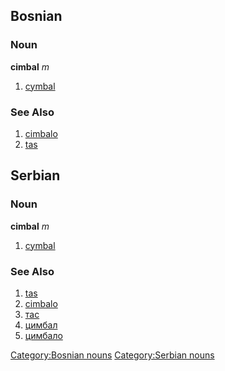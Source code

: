 ==Bosnian==
===Noun===
'''cimbal''' ''m''
[[Category:Bosnian nouns]]
#[[cymbal]]
===See Also===
#[[cimbalo]]
#[[tas]]

==Serbian==
===Noun===
'''cimbal''' ''m''
[[Category:Serbian nouns]]
#[[cymbal]]
===See Also===
#[[tas]]
#[[cimbalo]]
#[[тас]]
#[[цимбал]]
#[[цимбало]]